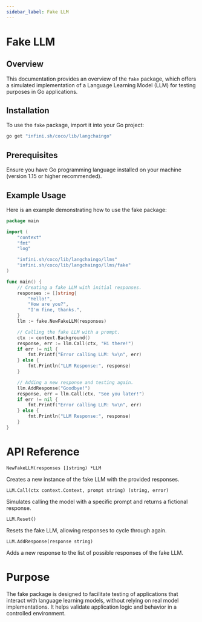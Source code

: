 ```yaml
---
sidebar_label: Fake LLM
---
```


# Fake LLM

## Overview

This documentation provides an overview of the `fake` package, which offers a simulated implementation of a Language Learning Model (LLM) for testing purposes in Go applications.

## Installation

To use the `fake` package, import it into your Go project:

```bash
go get "infini.sh/coco/lib/langchaingo"
```



## Prerequisites
Ensure you have Go programming language installed on your machine (version 1.15 or higher recommended).

## Example Usage
Here is an example demonstrating how to use the fake package:


```go
package main

import (
	"context"
	"fmt"
	"log"

	"infini.sh/coco/lib/langchaingo/llms"
	"infini.sh/coco/lib/langchaingo/llms/fake"
)

func main() {
	// Creating a fake LLM with initial responses.
	responses := []string{
		"Hello!",
		"How are you?",
		"I'm fine, thanks.",
	}
	llm := fake.NewFakeLLM(responses)

	// Calling the fake LLM with a prompt.
	ctx := context.Background()
	response, err := llm.Call(ctx, "Hi there!")
	if err != nil {
		fmt.Printf("Error calling LLM: %v\n", err)
	} else {
		fmt.Println("LLM Response:", response)
	}

	// Adding a new response and testing again.
	llm.AddResponse("Goodbye!")
	response, err = llm.Call(ctx, "See you later!")
	if err != nil {
		fmt.Printf("Error calling LLM: %v\n", err)
	} else {
		fmt.Println("LLM Response:", response)
	}
}
```

# API Reference
`NewFakeLLM(responses []string) *LLM`

Creates a new instance of the fake LLM with the provided responses.

`LLM.Call(ctx context.Context, prompt string) (string, error)`

Simulates calling the model with a specific prompt and returns a fictional response.

`LLM.Reset()`

Resets the fake LLM, allowing responses to cycle through again.

`LLM.AddResponse(response string)`

Adds a new response to the list of possible responses of the fake LLM.

# Purpose

The fake package is designed to facilitate testing of applications that interact with language learning models, without relying on real model implementations. It helps validate application logic and behavior in a controlled environment.